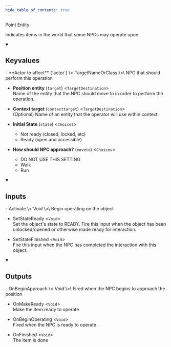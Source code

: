 ```yaml
---
hide_table_of_contents: true
---
```


<!---
!!!!!!
THIS PAGE IS AUTOGENERATED FROM GAME FGD DEFINITIONS!
DO NOT EDIT MANUALLY!
!!!!!!

In order to make edits, you can make an annotation file in /fgd_dump_overrides
-->


Point Entity

Indicates items in the world that some NPCs may operate upon

<details open>
<summary><h2>Keyvalues</h2></summary>
- **Actor to affect** (`actor`) \<`TargetNameOrClass`\>\
NPC that should perform this operation

- **Position entity** (`target`) \<`TargetDestination`\>\
Name of the entity that the NPC should move to in order to perform the operation.

- **Context target** (`contexttarget`) \<`TargetDestination`\>\
(Optional) Name of an entity that the operator will use within context.

- **Initial State** (`state`) \<`Choices`\>
  - Not ready (closed, locked, etc)
  - Ready (open and accessible)


- **How should NPC approach?** (`moveto`) \<`Choices`\>
  - DO NOT USE THIS SETTING
  - Walk
  - Run



 </details>
<details open>
<summary><h2>Inputs</h2></summary>
- Activate \<`Void`\>\
Begin operating on the object

- SetStateReady \<`Void`\>\
Set the object's state to READY. Fire this input when the object has been unlocked/opened or otherwise made ready for interaction.

- SetStateFinished \<`Void`\>\
Fire this input when the NPC has completed the interaction with this object.


 </details>
<details open>
<summary><h2>Outputs</h2></summary>
- OnBeginApproach \<`Void`\>\
Fired when the NPC begins to approach the position

- OnMakeReady \<`Void`\>\
Make the item ready to operate

- OnBeginOperating \<`Void`\>\
Fired when the NPC is ready to operate

- OnFinished \<`Void`\>\
The item is done


 </details>